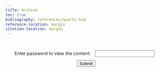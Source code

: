 ```yaml
---
title: Archive
toc: true
bibliography: references/quarto.bib
reference-location: margin
citation-location: margin
---
```


```{=html}
<div id="protected-content" style="display:none;">
```

## 2024/11/13 My Teams message to Nigel and Francesco

Also, for the next project meeting, I think it’s probably worthwhile to discuss several concerns I have at this stage.
 
1. Right now, I’m focusing on reading about molecular dynamics simulation. However, I’ve been told many times that a lot of the techniques discussed in this book are not related to active matter projects. Do you think it would be better to start reading the references on Zotero instead? There is a lot of material (one book, 21 papers, online resources, as well as code) being presented to me, but it’s not really clear to me what the priority is.

2. There were things that I wanted to discuss last week (see [2024/11/2 Things to discuss](notes.qmd#sec-week8-project-meeting) and [2024/11/4 Diary](notes.qmd##sec-week8-diary)), but since not everyone could be present, it was postponed. The notes I wrote on 4 November reflect my feelings about our project and my progress in the PhD. I wonder if these points would be better discussed in the next project meeting before starting the book club meeting.

## 2024/11/13 Email received from Nigel

Hi Sohyun,
 
Thanks for your messages. (I thought I’d move things to email as it is easier for longer conversations).
 
Happy to talk about your worries at the next meeting. I would just say at the start that I am not currently concerned about your progress. It is normal at the start of a PhD to spend quite a lot of time “getting the lay of the land”. We appreciate that with such a lot of new ideas and concepts that things can sometimes feel overwhelming, and it can be difficult to separate the wood from the trees. Please be reassured that this is normal.
 
I would also say that it is very positive that you are engaged with a good number of complex concepts and trying to understand them in your own terms. The students who don’t make progress are usually the ones who are not engaged, so again I think you can be reassured.
 
When it comes to reading papers/books that we have suggested, I just wanted to comment that the way most scientists absorb information is usually not by sitting down, reading a paper from cover to cover and not putting it down until they understand every detail. If we did that, we wouldn’t get anything done. Rather we try to first get a feel for roughly what the message of the paper is talking about, the main ideas if you like, and very often that is as far as it goes. If there is something that we find particularly interesting or relevant we might go into more detail, but I would say that that is the exception. So, if we put papers on Zotero and suggest you look at them, we don’t mean that you need to read and understand everything in great detail. In most cases you might just want to get a rough idea of what a paper is about (AI can help here) and build up some familiarity with the types of approaches and language that are used in the field.
 
Another comment I would make is that it is not always necessary as a PhD student to be able to derive from first principles the methods and results that underpin your approach. Of course, we need to feel reasonably confident that we are using tried and tested techniques for which the strengths and weakness are known. But often the methods themselves might be based on decades of work drawn from vast fields of literature. If one were not to try to make progress until all the foundations had been thoroughly understood, then there would be little time left to measure things. I think it is quite right and proper that you want to understand where the Langevin or ABP equations of motion comes from and how this translates into a time stepping algorithm for evolving the system. But I don’t think one necessarily needs to go all the way back to Einstein’s original papers to do this.  You told me (I think in the context of your project last year) that you felt the need to understand all the foundations before making progress on the project. I would just comment that often we learn ‘on the job’, so to say, ie we might start calculating or measuring without understanding completely what we are doing or why, but the process of ‘doing’ builds that understanding.
 
Anyway, I hope these comments help and we can certainly discuss further next week.
 
Best wishes,
 
Nigel

## 2024/11/14 Diary

It seems my interests have shifted over the summer or possibly during the final stages of my MSci research project. It sort of makes sense when I think about it in terms of the timeline.

In January 2024, when I was applying for my PhD:

1. I wanted to pursue new physics. It appeared to me that two of my favourite fields (general relativity and quantum field theory) were already well-explored and largely complete.
2. I also wanted to gain more employability skills, as I hoped to work at Google DeepMind after my PhD. I thought a computationally driven project was essential for this.
3. Eager to formally learn about the renormalisation group, I looked into areas of new physics related to it. That’s when I discovered the emerging field of active matter. After reading Keller's account of its history and emergence, as well as McGivern's account of how it relates to cognition (which I should probably revisit tomorrow), I thought, *this is it!* This was the field I wanted to pursue! I met Nigel, who was such a brilliant and thoughtful person to talk with, and Francesco, who had already been amazing. I applied directly (and, in fact, only applied for this PhD, while my peers were applying for multiple positions).
4. In my second term, I was also in the process of interviewing with Samsung Electronics, as they invited me to take on a data scientist role (this happened in early January, I think?). The role and salary were very attractive. However, I had to think deeply about what I truly wanted to do. There were still unsolved mysteries I hoped to explore during my PhD. I was curious about fundamental questions like: *What is time? What is space?* I thought about relativity theory and how Einstein built his ideas around the concept of a universal clock, which doesn’t depend on the mechanisms of the clock itself. But these clocks are also within a gravitational field. Can we truly justify that reading a clock on an observer’s wrist is the correct way to measure time, given that all clocks are fundamentally based on electromagnetism?
5. So, I decided to stay at university for another four years. Over the summer holidays, I continued reading neuroscience books (particularly on dreams and altered states of consciousness) and considered which topics would be interesting to investigate throughout my PhD.

## 2024/11/16 Diary

See [2024/11/16 Watching Biophysics Lectures](notes.qmd#sec-biophysics-lectures)

---

It really makes me reflect on what I’ve been genuinely interested in. From my third year, I started rating how much I enjoyed each unit after finishing it, based on this scale:

- **5**: I found it very interesting  
- **4**: Interesting  
- **3**: Okay  
- **2**: Not much fun  
- **1**: I hated it  

Here are the scores for my third-year and fourth-year units:

- **5**: Quantum Physics / Physics Research Project  
- **4.5**: Particle Physics, Analytical Mechanics / The Physics of Phase Transitions  
- **4**: Methods of Theoretical Physics / Foundations of Modern Physics, General Relativity and Cosmology, Quantum Information Theory  
- **3.5**: Materials Physics
- **3**: Environmental Physics  
- **2.5**: Solid State Physics / Applied Materials Physics  
- **2**: Biophysics  

Based on this, how did I end up choosing my PhD project in active matter? There were complex reasons for choosing it, as I outlined in [2024/11/14 - Skimming through papers](notes.qmd#sec-skimming-papers), but honestly, I should have thought it through more carefully (even though, at the time, I believed I was being very thorough).

So, what am I really interested in? It would be the foundations of modern physics—fairly mathematical work, possibly with computational approaches. However, I’m also deeply interested in neuroscience. I thought I would find a connection by pursuing active matter projects, as studying the brain is a subset of biology. Now, I’m not so sure...

## 2024/11/17 Some passages from my diary

### 3:00pm

Continuous time or discrete time are names. Just the named.

### 3:51pm

Wetting and drying, it’s not beautiful.<br>
It’s such a domain of such an abstract domain.

Time and space, I’m always experiencing. I want to study something that I’m always experiencing.

### 4:13pm

The reason Einstein’s theory is beautiful is because it’s the ULTIMATE PATTERN!

Space and time are interlinked!<br>
Energy and mass are the same!<br>
Mass is equal to frequency!<sup>1</sup><br>
The beauty of mathematics was that ‘equality’ sign!  

Just a very simple relationship revealed by mathematics!  
That was the whole purpose of physics!  
No matter what complicated language we use to describe concepts,  
There comes the language of physics: “They are the same!”  

I cannot stop laughing.  

“Stop arguing! They are the same!”  

The reason the renormalisation group naively appeared as beautiful was because, as we went to higher levels of description, we somehow discovered: ‘Oh! They are the same!’

Now it all makes sense.  

The reason the proof of Fermat’s Last Theorem was beautiful was because it linked modular forms to elliptic curves! They are the same!  
The reason Euler’s relation is beautiful is because it links $e$, $\pi$, $i$, and $-1$!  
The reason criticality is beautiful is because the Ising model and liquid-gas model, ‘only’ at the critical point, are the same! Hence the name ‘Universality’!  
The reason Maxwell’s equations are beautiful is because they show that electric fields and magnetic fields are the same! The whole phenomenon you’ve been looking at, which you thought was different, is just the same!  
The reason nature is beautiful is because it is the same thing! Not different things! The breath of perceiving their sameness!  

The driving motivation for me in my MSci was to say: ‘Hey! The market and the brain are THE SAME!’

I've been just chasing this beauty for my entire lifetime!

<sup>1</sup> By combining $E = mc^2$ and $E = hf$,
$$
E = mc^2 = hf \implies f = \frac{mc^2}{h}
$$
</p>

### 5:11pm

To get this sense of beauty, the things that are left and right of the equality sign have to be the systems that I’m truly interested in. The reason that the investigation of drying or wetting in non-equilibrium contexts using a very specific model (active Brownian particles) is not beautiful is because none of the systems that I’m considering (which is biology) are my interests!

I don’t care about biology!<br>
I’m afraid of insects!

### 5:47pm

We see the same beauty,<br>
But the beauty is not the same.

We see everyone’s face, but not ours.<br>
We find the sameness between different things, but I’m not a thing that relates to those things.<br>
When seeking the sameness between me and the others, it falls into trouble.<br>
That’s why we can’t see our face.<br>
That’s why I can’t see my face.<br>
So that I do not self-reference.

### 10:16pm

I have a PhD project I want to do:<br>
‘Equality’ sign in physics.<br>
Starting from $F = ma$, all the way to $E = mc^2$ and $E = hf$<br>
Searching for what are the left equalities.

Start the proposal: ‘Considering a PhD project on the theme of the ‘Equality’ sign in physics, exploring its role from foundational equations like $F = ma$ to $E = mc^2$ and $E = hf$, and identifying other significant equalities.’

### Next day

If I think about my current project as spontaneous symmetry breaking, it is kind of interesting.

## 2024/11/19 Email received from Nigel

After having a project meeting discussing these points: [2024/11/18 Weekly Project Meeting](notes.qmd#sec-week10-project-meeting)

---

Dear Sohyun,
 
I am writing to follow up on our conversation yesterday when you told me that you are no longer interested in pursuing your PhD project on surface phase transitions in active matter. I have to say that personally, I think that this is a pity because Francesco Turci and I are really excited by the idea of making progress on this topic which represents an unexplored frontier of non-equilibrium statistical physics (as are other people like Rob Jack and Mike Cates in Cambridge University). I would also note that I rather struggle to understand how this can be a fully informed decision when you have not yet engaged with the project in a meaningful way beyond reading a few background papers.  However, if you really can muster no enthusiasm for the topic then I must accept that.
 
Active Matter is one of the main areas in which I see my research focussing for the foreseeable future. Are you ruling out just the particular project, or do you no longer wish to work in the field of Active Matter at all?  If the latter, then the areas of potential overlap for projects that I am qualified and willing to supervise is limited. Furthermore, if the topic were to change significantly, we would need to seek approval from the Faculty who awarded you UoB funding to do a PhD and who may insist that to retain the funding you don’t stray far from the topic for which your funding was agreed as constituting a strategic priority for the school. 
 
Nevertheless, and with this caveat, there may be some options to consider.  I have made a tentative list (see [attached pdf](documents/241119 Redirection of PhD project.pdf)), which naturally reflects my interest and background in simulation of phase transitions and critical phenomena in both equilibrium and non-equilibrium statistical physics and soft matter. Please look at the list of topics in the middle column of the document. I am happy to discuss what each project might entail at our meeting on Monday.
 
I am also happy for you to suggest a PhD project topic. But if you do this, I think that you need to go away and read about the topic in detail and prepare a written proposal that is both convincing in terms of potential for original research (as defined in the UoB PhD regulations) and likely to overlap with my research interests and expertise. Again, the topic would need to be acceptable to your funders in the faculty. To avoid wasting any time, I’ve also prepared a non-exhaustive list (third column) of projects that I happen to know from our conversations that you are interested in, but which I do not feel sufficiently well qualified or motivated to supervise.
 
I think that in this situation it would be useful for you to seek some independent advice on possible next steps. Dr Ian Lindsay is the PGR director for the School of Physics and has indicated to me that he would be happy to meet with you to discuss the situation and explain any formal processes that apply. I would strongly suggest that you take him up on this offer and write to him to arrange a meeting. His email is i.d.lindsay@bristol.ac.uk
 
Best regards
 
Nigel

## 2024/11/19 My reply to Nigel

Hi Nigel,
 
Thank you very much for your email. I completely agree that it was not a fully informed decision, as I have not yet engaged much with the simulation side of things. That is something I have been trying to address since yesterday. When I went back home, I came across the paper ‘Critical Motility-Induced Phase Separation Belongs to the Ising Universality Class’, which seemed so interesting that I thought it might be worthwhile to attempt simulations of active Brownian particles at the critical MIPS in 2D. Although computational resources would be demanding, it would be very interesting to perform renormalisation to rescale the system and demonstrate its scale-invariant features like the critical Ising model.
 
I remain very interested in active matter because it represents a compelling and novel paradigm in physics that resonates with my ideas deeply. I am also not ruling out our current project. I shared my personal concerns in the hope of gaining further inspiration for the current project, and I apologise if I inadvertently gave the impression that I have no interest in either this project or the overarching theme I have chosen.
 
I will not be in Bristol next Monday or Tuesday, so should we reschedule the meeting to later this week or next Wednesday? Thank you also for the separate document. I will read through the topics, as I am still quite naïve with many of the fields mentioned.
 
Thank you for introducing Ian, but at this stage, I would like to refine my thoughts further by exploring your suggestions first. It seems that I was too hasty in yesterday’s meeting, and, in hindsight, I probably should not have brought up my concerns in the way that I did.
 
Thank you, as always, for your support.

Sohyun

## 2024/11/20 엄마의 메세지

다시 다 읽어봤어.

엄마가 보기에 학문적 접근이 4학년이 되면서 본격적으로 이루어졌고,<br>
물리학에 관해서 이해하면서 앎의 지평이 크게 늘었다고 생각해.

물론,<br>
너의 호기심을 만족시켜줄수 있는 부분은 다분히 철학적인면, Fundamental 한것이고,<br>
석사하면서 너가 실험적으로 해본것은,<br>
Active matter를 연구하게 되는것까지 된것이 아닌가 싶어.<br>
그래서 그 분야에서 펀딩을 받으며 지금의 너가 있는데,<br>
음...한번 너가 이야기했던것이 기억나.<br>
물리학의 발견은 이미 거의 다 이루어져서 새로이 먼가를 발견하는것은 힘들다 했던것같아.<br>
석사과정 그리고 박사과정 몇달동안 심층적으로 공부가 된것같고,<br>
엄마는 잘 모르지만,<br>
아직 Supervisor 와의 프로젝트에 적극적으로 하지못한 부분이 있으니,<br>
심화된 이해를 갖춘 바탕으로 연구를 차근 해보는것은 어떨까 생각해.<br>

물리학을 전혀 모르는 엄마로서는 이번에는 머라 딱히 해줄 수 없는데,<br>
너의 여정을 지켜본 엄마로서 봤을때에는 지금은 흥미롭지는 않더라도,<br>
새로운 선구적인 연구를 하게될때에 또 다른 즐거움이 나타나지 않을지,.<br>

참,..<br>
고민 많았지.<br>
컴퓨터 공학 ㅡ 천체물리학 ㅡ 물리학 ㅡ 관심이 어디에 쏠려있느냐에 따라 전과도 하고,<br>
배움의 길을 걸어왔는데,<br>
앞으로의 행보에 대해 고민이 더더욱 되는건 당연할꺼야.<br>
관련된 교수진들을 만나보면서,<br>
너가 어떤 연구방향으로 가게될지 자연스럽게 알게될것같아.

```{=html}
</div>

<div id="password-prompt" style="padding: 20px; text-align: center;">
  <label for="password">Enter password to view the content:</label>
  <input type="password" id="password" style="margin: 10px;">
  <button onclick="checkPassword()">Submit</button>
</div>

<script>
  function checkPassword() {
    const inputPassword = document.getElementById('password').value;
    const correctPassword = "7942";  // Set your password here

    if (inputPassword === correctPassword) {
      document.getElementById('protected-content').style.display = "block";
      document.getElementById('password-prompt').style.display = "none";
    } else {
      alert("Incorrect password. Try again.");
    }
  }
</script>
```